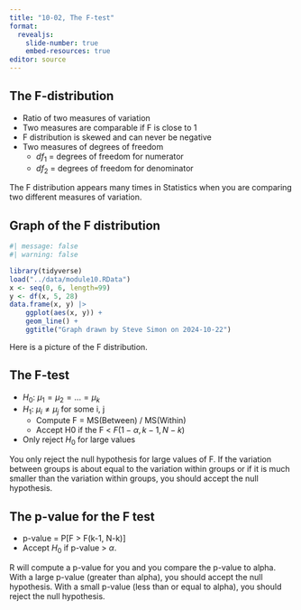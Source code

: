 ```yaml
---
title: "10-02, The F-test"
format: 
  revealjs:
    slide-number: true
    embed-resources: true
editor: source
---
```


## The F-distribution

-   Ratio of two measures of variation
-   Two measures are comparable if F is close to 1
-   F distribution is skewed and can never be negative
-   Two measures of degrees of freedom
    -   $df_1$ = degrees of freedom for numerator
    -   $df_2$ = degrees of freedom for denominator

:::notes
The F distribution appears many times in Statistics when you are comparing two different measures of variation.
:::

## Graph of the F distribution
  
```r
#| message: false
#| warning: false

library(tidyverse)
load("../data/module10.RData")
x <- seq(0, 6, length=99)
y <- df(x, 5, 28)
data.frame(x, y) |>
	ggplot(aes(x, y)) + 
	geom_line() +
	ggtitle("Graph drawn by Steve Simon on 2024-10-22")
```

:::notes
Here is a picture of the F distribution. 
:::

## The F-test

-   $H_0:\ \mu_1=\mu_2=...=\mu_k$
-   $H_1:\ \mu_i \ne \mu_j$ for some i, j
    -   Compute F = MS(Between) / MS(Within)
    -   Accept H0 if the F < $F(1-\alpha, k-1, N-k)$
-   Only reject $H_0$ for large values

:::notes
You only reject the null hypothesis for large values of F. If the variation between groups is about equal to the variation within groups or if it is much smaller than the variation within groups, you should accept the null hypothesis.
:::

## The p-value for the F test

-   p-value = P[F > F(k-1, N-k)]
-   Accept $H_0$ if p-value > $\alpha$.

:::notes
R will compute a p-value for you and you compare the p-value to alpha. With a large p-value (greater than alpha), you should accept the null hypothesis. With a small p-value (less than or equal to alpha), you should reject the null hypothesis.
:::